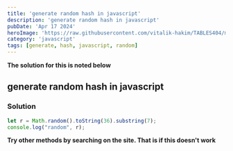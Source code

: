 ---
title: 'generate random hash in javascript'
description: 'generate random hash in javascript'
pubDate: 'Apr 17 2024'
heroImage: 'https://raw.githubusercontent.com/vitalik-hakim/TABLES404/main/error_b/JavaScript.png'
category: 'javascript'
tags: [generate, hash, javascript, random]
---

**The solution for this is noted below**

## generate random hash in javascript

### Solution

```javascript
let r = Math.random().toString(36).substring(7);
console.log("random", r);
```
**Try other methods by searching on the site. That is if this doesn't work**

